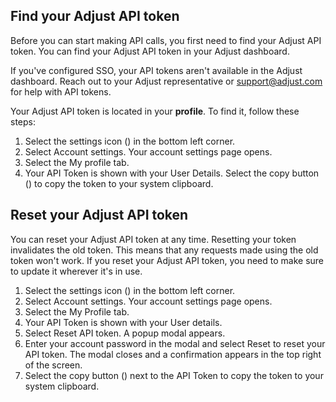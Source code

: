 ## Find your Adjust API token

Before you can start making API calls, you first need to find your Adjust API token. You can find your Adjust API token in your Adjust dashboard.

<Callout type="important">

If you've configured SSO, your API tokens aren't available in the Adjust dashboard. Reach out to your Adjust representative or support@adjust.com for help with API tokens.

</Callout>

Your Adjust API token is located in your **profile**. To find it, follow these steps:

1. Select the settings icon (<Icon name="CogWheel" />) in the bottom left corner.
2. Select <GuiLabel>Account settings</GuiLabel>. Your account settings page opens.
3. Select the <GuiLabel>My profile</GuiLabel> tab.
4. Your <GuiLabel>API Token</GuiLabel> is shown with your <GuiLabel>User Details</GuiLabel>. Select the copy button (<Icon name="Copy" />) to copy the token to your system clipboard.

## Reset your Adjust API token

You can reset your Adjust API token at any time. Resetting your token invalidates the old token. This means that any requests made using the old token won't work. If you reset your Adjust API token, you need to make sure to update it wherever it's in use.

1. Select the settings icon (<Icon name="CogWheel" />) in the bottom left corner.
2. Select <GuiLabel>Account settings</GuiLabel>. Your account settings page opens.
3. Select the <GuiLabel>My Profile</GuiLabel> tab.
4. Your <GuiLabel>API Token</GuiLabel> is shown with your <GuiLabel>User details</GuiLabel>.
5. Select <GuiLabel>Reset API token</GuiLabel>. A popup modal appears.
6. Enter your account password in the modal and select <GuiLabel>Reset</GuiLabel> to reset your API token. The modal closes and a confirmation appears in the top right of the screen.
7. Select the copy button (<Icon name="Copy" />) next to the <GuiLabel>API Token</GuiLabel> to copy the token to your system clipboard.

